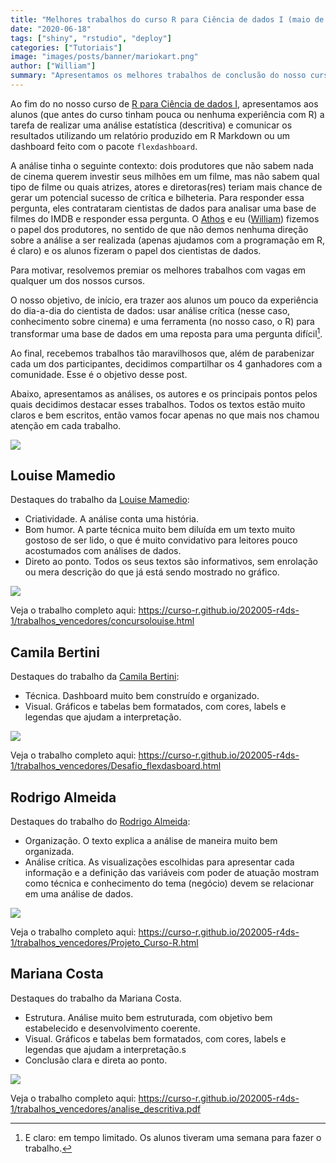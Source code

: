 ```yaml
---
title: "Melhores trabalhos do curso R para Ciência de dados I (maio de 2020)"
date: "2020-06-18"
tags: ["shiny", "rstudio", "deploy"]
categories: ["Tutoriais"]
image: "images/posts/banner/mariokart.png"
author: ["William"]
summary: "Apresentamos os melhores trabalhos de conclusão do nosso curso de R para Ciência de dados I e comentamos aspectos importantes sobre a comunicação dos resultados das nossas análises."
---
```


Ao fim do no nosso curso de [R para Ciência de dados I](https://www.curso-r.com/cursos/r4ds-1/), apresentamos aos alunos (que antes do curso tinham pouca ou nenhuma experiência com R) a tarefa de realizar uma análise estatística (descritiva) e comunicar os resultados utilizando um relatório produzido em R Markdown ou um dashboard feito com o pacote `flexdashboard`.

A análise tinha o seguinte contexto: dois produtores que não sabem nada de cinema querem investir seus milhões em um filme, mas não sabem qual tipo de filme ou quais atrizes, atores e diretoras(res) teriam mais chance de gerar um potencial sucesso de crítica e bilheteria. Para responder essa pergunta, eles contrataram cientistas de dados para analisar uma base de filmes do IMDB e responder essa pergunta. O [Athos](https://twitter.com/athos_damiani) e eu ([William](https://twitter.com/Williamorim89)) fizemos o papel dos produtores, no sentido de que não demos nenhuma direção sobre a análise a ser realizada (apenas ajudamos com a programação em R, é claro) e os alunos fizeram o papel dos cientistas de dados.

Para motivar, resolvemos premiar os melhores trabalhos com vagas em qualquer um dos nossos cursos. 

O nosso objetivo, de início, era trazer aos alunos um pouco da experiência do dia-a-dia do cientista de dados: usar análise crítica (nesse caso, conhecimento sobre cinema) e uma ferramenta (no nosso caso, o R) para transformar uma base de dados em uma reposta para uma pergunta difícil^[E claro: em tempo limitado. Os alunos tiveram uma semana para fazer o trabalho.]. 

Ao final, recebemos trabalhos tão maravilhosos que, além de parabenizar cada um dos participantes, decidimos compartilhar os 4 ganhadores com a comunidade. Esse é o objetivo desse post.

Abaixo, apresentamos as análises, os autores e os principais pontos pelos quais decidimos destacar esses trabalhos. Todos os textos estão muito claros e bem escritos, então vamos focar apenas no que mais nos chamou atenção em cada trabalho.

<img src = "https://2.bp.blogspot.com/-B0l23Utr8hc/V7csoYzmJVI/AAAAAAAALUU/Iu0cNWJJzHUAP1WxwNWqXFzpc8tggZp7wCEw/s1600/Mario%2BKart.gif">

## Louise Mamedio

Destaques do trabalho da [Louise Mamedio](https://www.facebook.com/louise.schneider.5):

- Criatividade. A análise conta uma história.
- Bom humor. A parte técnica muito bem diluída em um texto muito gostoso de ser lido, o que é muito convidativo para leitores pouco acostumados com análises de dados.
- Direto ao ponto. Todos os seus textos são informativos, sem enrolação ou mera descrição do que já está sendo mostrado no gráfico.

<img src = "/images/posts/conteudo/ganhadores-r4ds1-202005/louise.png">


Veja o trabalho completo aqui: [https://curso-r.github.io/202005-r4ds-1/trabalhos_vencedores/concursolouise.html](https://curso-r.github.io/202005-r4ds-1/trabalhos_vencedores/concursolouise.html)

## Camila Bertini

Destaques do trabalho da [Camila Bertini](https://www.linkedin.com/in/camila-b-martins-ba06a371/):

- Técnica. Dashboard muito bem construído e organizado.
- Visual. Gráficos e tabelas bem formatados, com cores, labels e legendas que ajudam a interpretação.

<img src = "/images/posts/conteudo/ganhadores-r4ds1-202005/camila.png">

Veja o trabalho completo aqui: [https://curso-r.github.io/202005-r4ds-1/trabalhos_vencedores/Desafio_flexdasboard.html](https://curso-r.github.io/202005-r4ds-1/trabalhos_vencedores/Desafio_flexdasboard.html)


## Rodrigo Almeida

Destaques do trabalho do [Rodrigo Almeida](linkedin.com/in/rodrigoalmeidafigueira):

- Organização. O texto explica a análise de maneira muito bem organizada.
- Análise crítica. As visualizações escolhidas para apresentar cada informação e a definição das variáveis com poder de atuação mostram como técnica e conhecimento do tema (negócio) devem se relacionar em uma análise de dados.

<img src = "/images/posts/conteudo/ganhadores-r4ds1-202005/rodrigo.png">

Veja o trabalho completo aqui: [https://curso-r.github.io/202005-r4ds-1/trabalhos_vencedores/Projeto_Curso-R.html](https://curso-r.github.io/202005-r4ds-1/trabalhos_vencedores/Projeto_Curso-R.html)

## Mariana Costa

Destaques do trabalho da Mariana Costa.

- Estrutura. Análise muito bem estruturada, com objetivo bem estabelecido e desenvolvimento coerente.
- Visual. Gráficos e tabelas bem formatados, com cores, labels e legendas que ajudam a interpretação.s
- Conclusão clara e direta ao ponto.

<img src = "/images/posts/conteudo/ganhadores-r4ds1-202005/mari.png">

Veja o trabalho completo aqui: [https://curso-r.github.io/202005-r4ds-1/trabalhos_vencedores/analise_descritiva.pdf](https://curso-r.github.io/202005-r4ds-1/trabalhos_vencedores/analise_descritiva.pdf)
